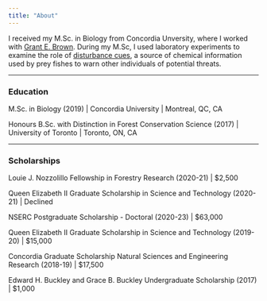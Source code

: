 ```yaml
---
title: "About"
---
```


I received my M.Sc. in Biology from Concordia Unversity, where I worked with [Grant E. Brown](https://sites.google.com/site/brownlabhome/home?authuser=0). During my M.Sc, I used laboratory experiments to examine the role of [disturbance cues](https://esajournals.onlinelibrary.wiley.com/doi/epdf/10.1002/ecm.1487), a source of chemical information used by prey fishes to warn other individuals of potential threats.

------------------------------------------------------------------------

### Education

<i class="fas fa-graduation-cap"></i> M.Sc. in Biology (2019) \| Concordia University \| Montreal, QC, CA

Honours B.Sc. with Distinction in Forest Conservation Science (2017) \| University of Toronto \| Toronto, ON, CA

------------------------------------------------------------------------

### Scholarships

Louie J. Nozzolillo Fellowship in Forestry Research (2020-21) \| \$2,500

Queen Elizabeth II Graduate Scholarship in Science and Technology (2020-21) \| Declined

NSERC Postgraduate Scholarship - Doctoral (2020-23) \| \$63,000

Queen Elizabeth II Graduate Scholarship in Science and Technology (2019-20) \| \$15,000

Concordia Graduate Scholarship Natural Sciences and Engineering Research (2018-19) \| \$17,500

Edward H. Buckley and Grace B. Buckley Undergraduate Scholarship (2017) \| \$1,000
